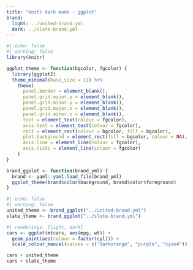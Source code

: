 ```yaml
---
title: "knitr dark mode - ggplot"
brand:
  light: ../united-brand.yml
  dark: ../slate-brand.yml
---
```


```r
#| echo: false
#| warning: false
library(knitr)

ggplot_theme <- function(bgcolor, fgcolor) {
  library(ggplot2)
  theme_minimal(base_size = 11) %+%
    theme(
      panel.border = element_blank(),
      panel.grid.major.y = element_blank(),
      panel.grid.minor.y = element_blank(),
      panel.grid.major.x = element_blank(),
      panel.grid.minor.x = element_blank(),
      text = element_text(colour = fgcolor),
      axis.text = element_text(colour = fgcolor),
      rect = element_rect(colour = bgcolor, fill = bgcolor),
      plot.background = element_rect(fill = bgcolor, colour = NA),
      axis.line = element_line(colour = fgcolor),
      axis.ticks = element_line(colour = fgcolor)
    )
}

brand_ggplot <- function(brand_yml) {
  brand <- yaml::yaml.load_file(brand_yml)
  ggplot_theme(brand$color$background, brand$color$foreground)
}
```

```r
#| echo: false
#| warning: false
united_theme <- brand_ggplot("../united-brand.yml")
slate_theme <- brand_ggplot("../slate-brand.yml")
```

```r
#| renderings: [light, dark]
cars <- ggplot(mtcars, aes(mpg, wt)) +
  geom_point(aes(colour = factor(cyl))) +
  scale_colour_manual(values = c("darkorange", "purple", "cyan4"))

cars + united_theme
cars + slate_theme
```
